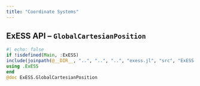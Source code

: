 ```yaml
---
title: "Coordinate Systems"
---
```


::: {.callout-note appearance="simple" icon=false}
# ExESS API -- ``GlobalCartesianPosition``
```julia
#| echo: false
if !isdefined(Main, :ExESS)
include(joinpath(@__DIR__, "..", "..", "..", "exess.jl", "src", "ExESS.jl"))
using .ExESS
end
@doc ExESS.GlobalCartesianPosition
```
:::